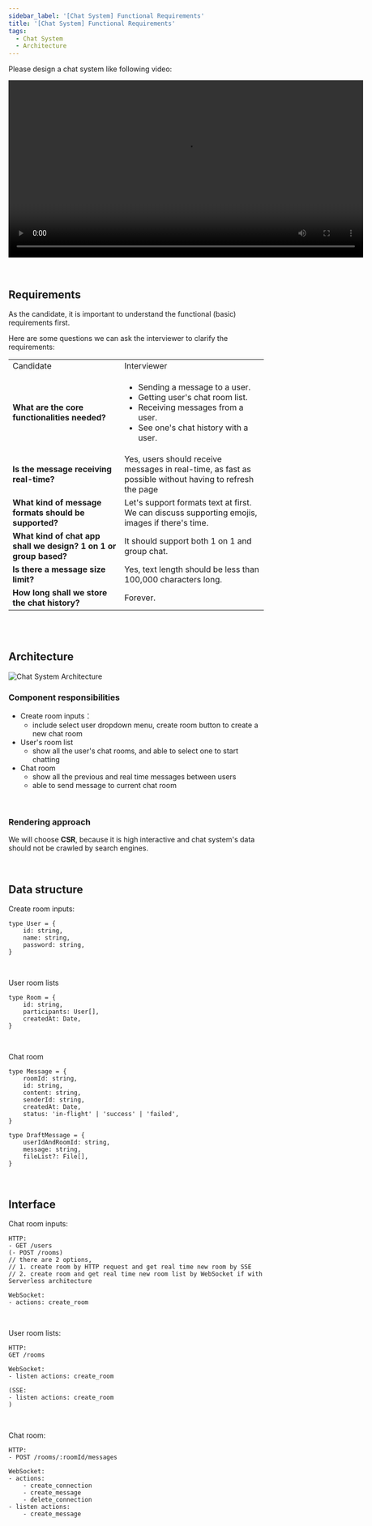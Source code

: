 ```yaml
---
sidebar_label: '[Chat System] Functional Requirements'
title: '[Chat System] Functional Requirements'
tags:
  - Chat System
  - Architecture
---
```



Please design a chat system like following video:

<video
    controls
    width="700px"
    src="https://github.com/user-attachments/assets/8316b8db-1616-4842-b5e2-182e083446c1"
    alt="Chat System Functional Requirements"
/>


&nbsp;

## Requirements

As the candidate, it is important to understand the functional (basic) requirements first.

Here are some questions we can ask the interviewer to clarify the requirements:

<table>
  <tr>
    <td>Candidate</td>
    <td>Interviewer</td>
  </tr>
  <tr>
    <td>
      <b>What are the core functionalities needed?</b>
    </td>
    <td>
      <ul>
        <li>Sending a message to a user.</li>
        <li>Getting user's chat room list.</li>
        <li>Receiving messages from a user.</li>
        <li>See one's chat history with a user.</li>
      </ul>
    </td>
  </tr>
  <tr>
    <td>
      <b>Is the message receiving real-time?</b>
    </td>
    <td>
      Yes, users should receive messages in real-time, as fast as possible without having to refresh the page
    </td>
  </tr>
  <tr>
    <td>
      <b>What kind of message formats should be supported?</b>
    </td>
    <td>
      Let's support formats text at first. We can discuss supporting emojis, images if there's time.
    </td>
  </tr>
  <tr>
    <td>
      <b>What kind of chat app shall we design? 1 on 1 or group based?</b>
    </td>
    <td>
      It should support both 1 on 1 and group chat.
    </td>
  </tr>
  <tr>
    <td>
      <b>Is there a message size limit?</b>
    </td>
    <td>
        Yes, text length should be less than 100,000 characters long.
    </td>
  </tr>
  <tr>
    <td>
      <b>How long shall we store the chat history?</b>
    </td>
    <td>
      Forever.
    </td>
  </tr>
</table>


<br />
<br />

## Architecture

<img src="/img/chat-system-architecture.png" alt="Chat System Architecture" />

### Component responsibilities

- Create room inputs：
  - include select user dropdown menu, create room button to create a new chat room
- User's room list
  - show all the user's chat rooms, and able to select one to start chatting
- Chat room
  - show all the previous and real time messages between users
  - able to send message to current chat room

<br />

### Rendering approach

We will choose <b>CSR</b>, because it is high interactive and chat system's data should not be crawled by search engines.

<br />


## Data structure

Create room inputs:

```tsx
type User = {
    id: string,
    name: string,
    password: string,
}
```

<br />

User room lists

```tsx
type Room = {
    id: string,
    participants: User[],
    createdAt: Date,
}
```

<br />

Chat room

```tsx
type Message = {
    roomId: string,
    id: string,
    content: string,
    senderId: string,
    createdAt: Date,
    status: 'in-flight' | 'success' | 'failed',
}

type DraftMessage = {
    userIdAndRoomId: string,
    message: string,
    fileList?: File[],
}
```


<br />

## Interface



Chat room inputs:

```tsx
HTTP: 
- GET /users
(- POST /rooms) 
// there are 2 options, 
// 1. create room by HTTP request and get real time new room by SSE
// 2. create room and get real time new room list by WebSocket if with Serverless architecture

WebSocket:
- actions: create_room
```

<br />

User room lists:

```tsx
HTTP:
GET /rooms

WebSocket:
- listen actions: create_room

(SSE:
- listen actions: create_room
)
```

<br />

Chat room:

```tsx
HTTP:
- POST /rooms/:roomId/messages

WebSocket:
- actions:
    - create_connection
    - create_message
    - delete_connection
- listen actions:
    - create_message
```


